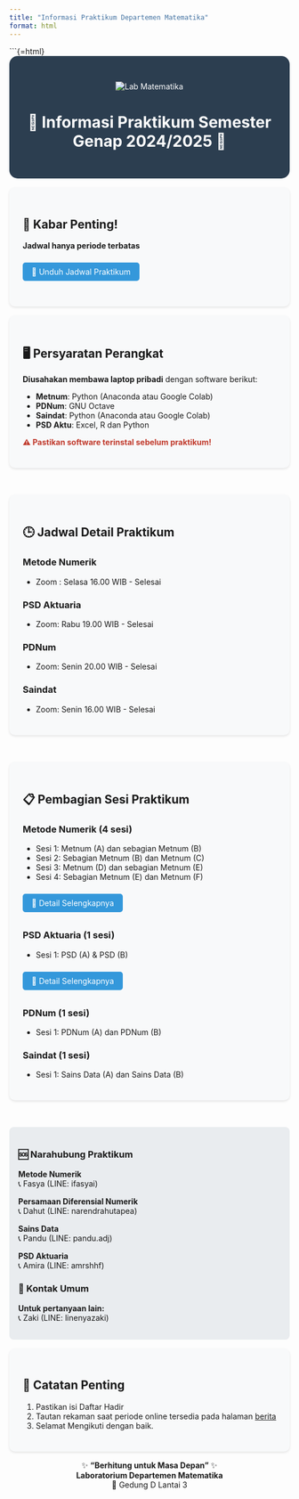 ```yaml
---
title: "Informasi Praktikum Departemen Matematika"
format: html
---
```


```{=html}
<style>
.header-section {
  background-color: #2c3e50;
  color: white;
  padding: 2rem;
  text-align: center;
  border-radius: 15px;
}

.info-card {
  background-color: #f8f9fa;
  padding: 1.5rem;
  margin: 1rem 0;
  border-radius: 10px;
  box-shadow: 0 2px 4px rgba(0,0,0,0.1);
}

.contact-grid {
  display: grid;
  grid-template-columns: repeat(auto-fit, minmax(250px, 1fr));
  gap: 1rem;
  margin: 2rem 0;
}

.contact-card {
  background-color: #e9ecef;
  padding: 1rem;
  border-radius: 8px;
}

.btn {
  background-color: #3498db;
  color: white;
  padding: 0.5rem 1rem;
  border-radius: 5px;
  text-decoration: none;
  display: inline-block;
  margin: 0.5rem 0;
}

.warning {
  color: #c0392b;
  font-weight: bold;
}
</style>

<div class="header-section">
![Lab Matematika](https://res.cloudinary.com/tahun2025/image/upload/v1744067500/Jadwal_Praktikum_2024_2025_Genap_Resmi_vxvivr.jpg) <!-- Ganti dengan gambar utama -->

# 🧮 Informasi Praktikum Semester Genap 2024/2025 🚀
</div>

<div class="info-card">
## 📢 Kabar Penting!
**Jadwal hanya periode terbatas**  

<a href="https://drive.google.com/uc?export=download&id=1Xaoc0QgjRM5cZ2X_k2CvwuTyDxzAgtJg" class="btn">📅 Unduh Jadwal Praktikum</a>
</div>

<div class="info-card">
## 🖥️ Persyaratan Perangkat
**Diusahakan membawa laptop pribadi** dengan software berikut:

- **Metnum**: Python (Anaconda atau Google Colab)
- **PDNum**: GNU Octave
- **Saindat**: Python (Anaconda atau Google Colab)
- **PSD Aktu**: Excel, R dan Python

<span class="warning">⚠️ Pastikan software terinstal sebelum praktikum!</span>
</div>

<div class="contact-grid">
<div class="info-card">
## 🕒 Jadwal Detail Praktikum

### Metode Numerik
- Zoom : Selasa 16.00 WIB - Selesai

### PSD Aktuaria
- Zoom: Rabu 19.00 WIB - Selesai  

### PDNum
- Zoom: Senin 20.00 WIB - Selesai 

### Saindat
- Zoom: Senin 16.00 WIB - Selesai 

</div>
<div class="info-card">
## 📋 Pembagian Sesi Praktikum

### Metode Numerik (4 sesi)
- Sesi 1: Metnum (A) dan sebagian Metnum (B)
- Sesi 2: Sebagian Metnum (B) dan Metnum (C)
- Sesi 3: Metnum (D) dan sebagian Metnum (E)
- Sesi 4: Sebagian Metnum (E) dan Metnum (F)

<a href="https://docs.google.com/spreadsheets/d/1uFKa_2sH9b1JSoHP30nNTgPaA3rfJvExff5O_8u3dr0/edit?usp=sharing" class="btn">🚀 Detail Selengkapnya</a>

### PSD Aktuaria (1 sesi)
- Sesi 1: PSD (A) & PSD (B)

<a href="https://docs.google.com/spreadsheets/d/1uFKa_2sH9b1JSoHP30nNTgPaA3rfJvExff5O_8u3dr0/edit?usp=sharing#gid=786920753" class="btn">🧮 Detail Selengkapnya</a>

### PDNum (1 sesi)
- Sesi 1: PDNum (A) dan PDNum (B)

### Saindat (1 sesi)
- Sesi 1: Sains Data (A) dan Sains Data (B)

</div>
</div>


<div class="contact-card">
### 🆘 Narahubung Praktikum
**Metode Numerik**  
📞 Fasya (LINE: ifasyai)

**Persamaan Diferensial Numerik**  
📞 Dahut (LINE: narendrahutapea)

**Sains Data**  
📞 Pandu (LINE: pandu.adj)

**PSD Aktuaria**  
📞 Amira (LINE: amrshhf)

### 📩 Kontak Umum
**Untuk pertanyaan lain:**  
📞 Zaki (LINE: linenyazaki)
</div>

<div class="info-card">
## 📌 Catatan Penting
1. Pastikan isi Daftar Hadir
2. Tautan rekaman saat periode online tersedia pada halaman [berita](berita2.qmd)
3. Selamat Mengikuti dengan baik.
</div>

<center>
✨ **"Berhitung untuk Masa Depan"** ✨  
**Laboratorium Departemen Matematika**  
📍 Gedung D Lantai 3
</center>